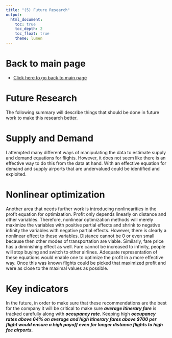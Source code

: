 ```yaml
---
title: "(5) Future Research"
output: 
  html_document:
    toc: true
    toc_depth: 2
    toc_float: true
    theme: lumen
---
```

# Back to main page
- [Click here to go back to main page](capitalone_data.html)

# Future Research 

The following summary will describe things that should be done in future work to make this research better. 

# Supply and Demand
I attempted many different ways of manipulating the data to estimate supply and demand equations for flights. However, it does not seem like there is an effective way to do this from the data at hand. With an effective equation for demand and supply airports that are undervalued could be identified and exploited. 

# Nonlinear optimization
Another area that needs further work is introducing nonlinearities in the profit equation for optimization. Profit only depends linearly on distance and other variables. Therefore, nonlinear optimization methods will merely maximize the variables with positive partial effects and shrink to negative infinity the variables with negative partial effects. However, there is clearly a nonlinear effect to these variables. Distance cannot be 0 or even small because then other modes of transportation are viable. Similarly, fare price has a diminishing effect as well. Fare cannot be increased to infinity, people will stop buying and switch to other airlines. Adequate representation of these equations would enable one to optimize the profit in a more effective way. Once this was known flights could be picked that maximized profit and were as close to the maximal values as possible. 

# Key indicators
In the future, in order to make sure that these recommendations are the best for the company it will be critical to make sure ***average itinerary fare*** is tracked carefully along with ***occupancy rate***. Keeping high ***occupancy rates above 64% on average and high itinerary fares above $700 per flight would ensure a high payoff even for longer distance flights to high fee airports.*** 

